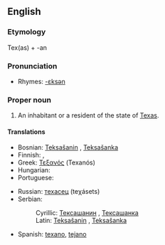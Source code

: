 ==English==

===Etymology===
Tex(as) + -an

===Pronunciation===
* Rhymes: [[Rhymes:English:-ɛksən|-ɛksən]]

===Proper noun===
{{en-proper noun|Texans}}

# An inhabitant or a resident of the state of [[Texas]].

====Translations====
{{trans-top|an inhabitant or a resident of the state of Texas}}
* Bosnian: [[Teksašanin#Bosnian|Teksašanin]] {{m}}, [[Teksašanka#Bosnian|Teksašanka]] {{f}}
* Finnish: {{t-|fi|teksasilainen}}, {{t-|fi|texasilainen}}
* Greek: [[Τεξανός]] (Texanós) {{m}}
* Hungarian: {{t|hu|texasi}}
* Portuguese: {{t+|pt|texano|m}}
{{trans-mid}}
* Russian: [[техасец]] (teχásets) {{m}}
* Serbian:
*: Cyrillic: [[Тексашанин#Serbian|Тексашанин]] {{m}}, [[Тексашанка#Serbian|Тексашанка]] {{f}}
*: Latin: [[Teksašanin#Serbian|Teksašanin]] {{m}}, [[Teksašanka#Serbian|Teksašanka]] {{f}}
* Spanish: [[texano]], [[tejano]] {{m}}
{{trans-bottom}}